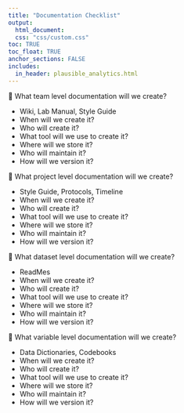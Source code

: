 ```yaml
---
title: "Documentation Checklist"
output: 
  html_document:
  css: "css/custom.css"
toc: TRUE
toc_float: TRUE
anchor_sections: FALSE
includes:
  in_header: plausible_analytics.html
---
```


🔲 What team level documentation will we create?

  - Wiki, Lab Manual, Style Guide
  - When will we create it?
  - Who will create it?
  - What tool will we use to create it?
  - Where will we store it?
  - Who will maintain it?
  - How will we version it?

🔲 What project level documentation will we create?
  
  - Style Guide, Protocols, Timeline
  - When will we create it?
  - Who will create it?
  - What tool will we use to create it?
  - Where will we store it?
  - Who will maintain it?
  - How will we version it?
  
🔲 What dataset level documentation will we create?

  - ReadMes
  - When will we create it?
  - Who will create it?
  - What tool will we use to create it?
  - Where will we store it?
  - Who will maintain it?
  - How will we version it?

🔲 What variable level documentation will we create?
  
  - Data Dictionaries, Codebooks
  - When will we create it?
  - Who will create it?
  - What tool will we use to create it?
  - Where will we store it?
  - Who will maintain it?
  - How will we version it?